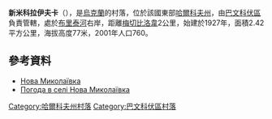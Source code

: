 {{coord|49|4|49|N|36|46|35|E|scale:100000_region:UA|display=title}}

'''新米科拉伊夫卡'''（{{lang-uk|Нова Миколаївка}}），是[[烏克蘭|烏克蘭]]的村落，位於該國東部[[哈爾科夫州|哈爾科夫州]]，由[[巴文科伏區|巴文科伏區]]負責管轄，處於[[布里泰河|布里泰河]]右岸，距離[[梅切比洛韋|梅切比洛韋]]2公里，始建於1927年，面積2.42平方公里，海拔高度77米，2001年人口760。

==參考資料==
*[http://gska2.rada.gov.ua/pls/z7502/A005?rdat1=09.01.2009&rf7571=32224 Нова Миколаївка]{{dead link|date=2018年3月 |bot=InternetArchiveBot |fix-attempted=yes }}
* [http://weather.in.ua/ua/har'kovskaja/17099 Погода в селі Нова Миколаївка] {{Wayback|url=http://weather.in.ua/ua/har%27kovskaja/17099 |date=20160323021716 }}

{{DEFAULTSORT:Нова Миколаївка}}
[[Category:哈爾科夫州村落|Category:哈爾科夫州村落]]
[[Category:巴文科伏區村落|Category:巴文科伏區村落]]


{{Kharkiv-geo-stub}}